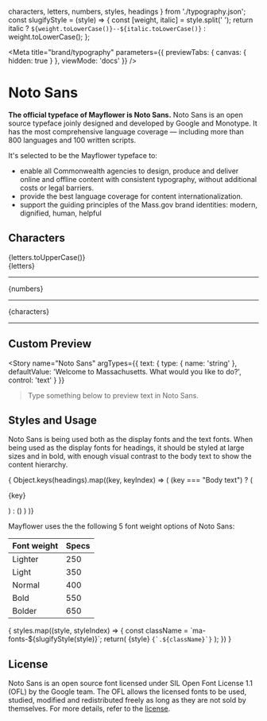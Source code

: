 
  characters,
  letters,
  numbers,
  styles,
  headings
} from './typography.json';
const slugifyStyle = (style) => {
  const [weight, italic] = style.split(' ');
  return italic ? `${weight.toLowerCase()}--${italic.toLowerCase()}` : weight.toLowerCase();
};




<Meta
  title="brand/typography"
  parameters={{
    previewTabs: { canvas: { hidden: true } },
    viewMode: 'docs'
  }}
/>

# Noto Sans
**The official typeface of Mayflower is Noto Sans.**
 Noto Sans is an open source typeface joinly designed and developed by Google and Monotype. It has the most comprehensive language coverage — including more than 800 languages and 100 written scripts.

It's selected to be the Mayflower typeface to:
- enable all Commonwealth agencies to design, produce and deliver online and offline content with consistent typography, without additional costs or legal barriers.
- provide the best language coverage for content internationalization.
- support the guiding principles of the Mass.gov brand identities: modern, dignified, human, helpful


## Characters
<div className="sb-block">
  <div className="sb-text">{letters.toUpperCase()}</div>
  <div className="sb-text">{letters}</div>
  <hr />
  <div className="sb-text">{numbers}</div>
  <hr />
  <div className="sb-text">{characters}</div>
  <hr />
</div>


## Custom Preview
<Story
  name="Noto Sans"
  argTypes={{
    text: {
      type: { name: 'string' },
      defaultValue: 'Welcome to Massachusetts. What would you like to do?',
      control: 'text'
    }
  }}
>
</Story>

> Type something below to preview text in Noto Sans.

<div id="sb-control--preview">
  <ArgsTable
    compact
    story="Noto Sans"
  />
</div>


## Styles and Usage
Noto Sans is being used both as the display fonts and the text fonts.
When being used as the display fonts for headings, it should be styled at large sizes and in bold, with enough visual contrast to the body text to show the content hierarchy.

<div className="sb-block">
  { Object.keys(headings).map((key, keyIndex) => (
      (key === "Body text") ?
      (<p>{key}</p>) :
      (<Heading level={headings[key]} key={`element.key.${keyIndex}`} text={key} />)
    )
  )}
</div>



Mayflower uses the the following 5 font weight options of Noto Sans:

| Font weight | Specs |
| :--- | :--- |
| Lighter | 250 |
| Light | 350 |
| Normal | 400 |
| Bold | 550 |
| Bolder | 650 |


<div className="sb-block sb-grid">
  {
    styles.map((style, styleIndex) => {
      const className = `ma-fonts-${slugifyStyle(style)}`;
      return(
        <React.Fragment key={`style.block.${styleIndex}`}>
          <span className={className}>{style}</span>
          <span className="markdown-body">
            <code>{`.${className}`}</code>
          </span>
        </React.Fragment>
      );
    })
  }
</div>


## License

Noto Sans is an open source font licensed under SIL Open Font License 1.1 (OFL) by the Google team. The OFL allows the licensed fonts to be used, studied, modified and
redistributed freely as long as they are not sold by themselves. For more details, refer to the [license](https://github.com/googlefonts/noto-fonts/blob/master/LICENSE).
